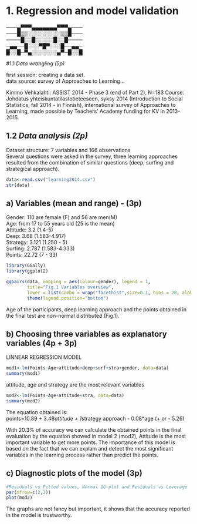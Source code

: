 
# **1. Regression and model validation**

───▄▀▀▀▄▄▄▄▄▄▄▀▀▀▄───   
───█▒▒░░░░░░░░░▒▒█───   
────█░░█░░░░░█░░█────   
─▄▄──█░░░▀█▀░░░█──▄▄─   
█░░█─▀▄░░░░░░░▄▀─█░░█    


#1.1  _Data wrangling (5p)_   

first session: creating a data set.       
data source: survey of Approaches to Learning...

Kimmo Vehkalahti: ASSIST 2014 - Phase 3 (end of Part 2), N=183
Course: Johdatus yhteiskuntatilastotieteeseen, syksy 2014 (Introduction to Social Statistics, fall 2014 - in Finnish),
international survey of Approaches to Learning, made possible by Teachers' Academy funding for KV in 2013-2015.
 
## 1.2 _Data analysis (2p)_       
  Dataset structure: 7 variables and 166 observations    
  Several questions were asked in the survey, three learning approaches resulted from the combination of similar questions (deep,     surfing and strategical approach).

```r
data<-read.csv("learning2014.csv")
str(data)
```


## a) Variables (mean and range) - (3p)    
   
Gender: 110 are female (F) and 56 are men(M)      
Age: from 17 to 55 years old (25 is the mean)      
Attitude: 3.2 (1.4-5)      
Deep: 3.68 (1.583-4.917)      
Strategy: 3.121 (1.250 - 5)      
Surfing: 2.787 (1.583-4.333)      
Points: 22.72 (7 - 33)      

```r

library(GGally)
library(ggplot2)

ggpairs(data, mapping = aes(colour=gender), legend = 1,
        title="Fig.1 Variables overview",
        lower = list(combo = wrap("facethist",size=0.1, bins = 20, alpha=0.3)))+
        theme(legend.position="bottom")
```
 
Age of the participants, deep learning approach and the points obtained in the final test are non-normal distributed (Fig.1).

## b) Choosing three variables as explanatory variables (4p + 3p) 
 LINNEAR REGRESSION MODEL

```r
mod1<-lm(Points~Age+attitude+deep+surf+stra+gender, data=data)
summary(mod1)

```
attitude, age and strategy are the most relevant variables
```r
mod2<-lm(Points~Age+attitude+stra, data=data)
summary(mod2)

```
The equation obtained is:      
points=10.89 + 3.48*attitude + 1*strategy approach - 0.08*age (+ or - 5.26)     

With 20.3% of accuracy we can calculate the obtained points in the final evaluation by the equation showed in model 2 (mod2), Attitude is the most important variable to get more points. The importance of this model is based on the fact that we can explain and detect the most significant variables in the learning process rather than predict the points.    

## c) Diagnostic plots of the model (3p)

```r
#Residuals vs Fitted values, Normal QQ-plot and Residuals vs Leverage
par(mfrow=c(2,2))
plot(mod2)

```

The graphs are not fancy but important, it shows that the accuracy reported in the model is trustworthy.

